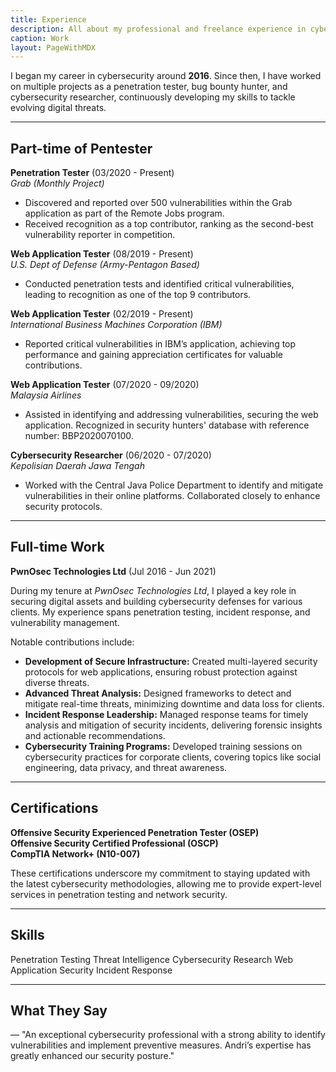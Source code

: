 ```yaml
---
title: Experience
description: All about my professional and freelance experience in cybersecurity.
caption: Work
layout: PageWithMDX
---
```



I began my career in cybersecurity around **2016**. Since then, I have worked on multiple projects as a penetration tester, bug bounty hunter, and cybersecurity researcher, continuously developing my skills to tackle evolving digital threats.

---

## Part-time of Pentester

**Penetration Tester** (03/2020 - Present)  
*Grab (Monthly Project)*  
- Discovered and reported over 500 vulnerabilities within the Grab application as part of the Remote Jobs program.
- Received recognition as a top contributor, ranking as the second-best vulnerability reporter in competition.

**Web Application Tester** (08/2019 - Present)  
*U.S. Dept of Defense (Army-Pentagon Based)*  
- Conducted penetration tests and identified critical vulnerabilities, leading to recognition as one of the top 9 contributors.

**Web Application Tester** (02/2019 - Present)  
*International Business Machines Corporation (IBM)*  
- Reported critical vulnerabilities in IBM’s application, achieving top performance and gaining appreciation certificates for valuable contributions.

**Web Application Tester** (07/2020 - 09/2020)  
*Malaysia Airlines*  
- Assisted in identifying and addressing vulnerabilities, securing the web application. Recognized in security hunters' database with reference number: BBP2020070100.

**Cybersecurity Researcher** (06/2020 - 07/2020)  
*Kepolisian Daerah Jawa Tengah*  
- Worked with the Central Java Police Department to identify and mitigate vulnerabilities in their online platforms. Collaborated closely to enhance security protocols.

---

## Full-time Work

**PwnOsec Technologies Ltd** (Jul 2016 - Jun 2021)  

During my tenure at *PwnOsec Technologies Ltd*, I played a key role in securing digital assets and building cybersecurity defenses for various clients. My experience spans penetration testing, incident response, and vulnerability management.

Notable contributions include:

- **Development of Secure Infrastructure:** Created multi-layered security protocols for web applications, ensuring robust protection against diverse threats.
- **Advanced Threat Analysis:** Designed frameworks to detect and mitigate real-time threats, minimizing downtime and data loss for clients.
- **Incident Response Leadership:** Managed response teams for timely analysis and mitigation of security incidents, delivering forensic insights and actionable recommendations.
- **Cybersecurity Training Programs:** Developed training sessions on cybersecurity practices for corporate clients, covering topics like social engineering, data privacy, and threat awareness.

---

## Certifications

**Offensive Security Experienced Penetration Tester (OSEP)**  
**Offensive Security Certified Professional (OSCP)**  
**CompTIA Network+ (N10-007)**

These certifications underscore my commitment to staying updated with the latest cybersecurity methodologies, allowing me to provide expert-level services in penetration testing and network security.

---

## Skills

<VStack spacing={12}>
  <HStack spacing={8}>
    <Label indicator={100}>Penetration Testing</Label>
    <Label indicator={90}>Threat Intelligence</Label>
    <Label indicator={80}>Cybersecurity Research</Label>
    <Label indicator={75}>Web Application Security</Label>
    <Label indicator={70}>Incident Response</Label>
  </HStack>
</VStack>

---

## What They Say

&mdash;
"An exceptional cybersecurity professional with a strong ability to identify vulnerabilities and implement preventive measures. Andri’s expertise has greatly enhanced our security posture."
